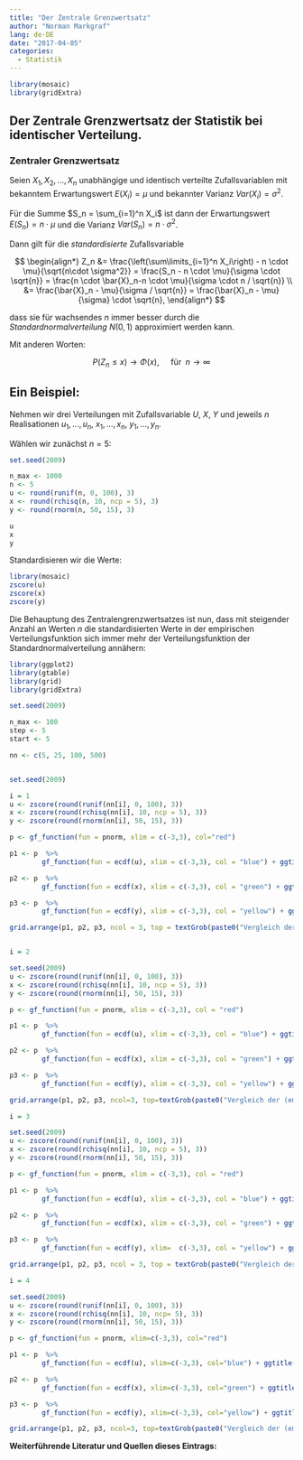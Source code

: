 ```yaml
---
title: "Der Zentrale Grenzwertsatz"
author: "Norman Markgraf"
lang: de-DE
date: "2017-04-05"
categories: 
  - Statistik
---
```


```r
library(mosaic)
library(gridExtra)
```

## Der **Zentrale Grenzwertsatz** der Statistik bei identischer Verteilung.

### Zentraler Grenzwertsatz

Seien $X_1, X_2, ..., X_n$ unabhängige und identisch verteilte Zufallsvariablen mit bekanntem Erwartungswert $E(X_i) = \mu$ und bekannter Varianz $Var(X_i)=\sigma^2$.

Für die Summe $S_n = \sum_{i=1}^n X_i$ ist dann der Erwartungswert $E(S_n)= n \cdot \mu$ und die Varianz $Var(S_n)= n \cdot \sigma^2$.

Dann gilt für die *standardisierte* Zufallsvariable

$$
\begin{align*}
Z_n &= \frac{\left(\sum\limits_{i=1}^n X_i\right) - n \cdot \mu}{\sqrt{n\cdot \sigma^2}}
    = \frac{S_n - n \cdot \mu}{\sigma \cdot \sqrt{n}} 
    = \frac{n \cdot \bar{X}_n-n \cdot \mu}{\sigma \cdot n / \sqrt{n}} \\
    &= \frac{\bar{X}_n - \mu}{\sigma / \sqrt{n}} 
    = \frac{\bar{X}_n - \mu}{\sigma} \cdot \sqrt{n},
\end{align*}
$$

dass sie für wachsendes $n$ immer besser durch die *Standardnormalverteilung* $N(0, 1)$ approximiert werden kann.

Mit anderen Worten:

$$
P(Z_n \leq x) \longrightarrow \Phi(x), \quad \text{ für }\; n \rightarrow \infty
$$

## Ein Beispiel:

Nehmen wir drei Verteilungen mit Zufallsvariable $U$, $X$, $Y$ und jeweils $n$ Realisationen $u_1,\dots, u_n$, $x_1,\dots, x_n$, $y_1,\dots, y_n$.

Wählen wir zunächst $n=5$:

```r
set.seed(2009)

n_max <- 1000
n <- 5
u <- round(runif(n, 0, 100), 3)
x <- round(rchisq(n, 10, ncp = 5), 3)
y <- round(rnorm(n, 50, 15), 3)
```

```r
u
x
y
```

Standardisieren wir die Werte:

```r
library(mosaic)
zscore(u)
zscore(x)
zscore(y)
```

Die Behauptung des Zentralengrenzwertsatzes ist nun, dass mit steigender Anzahl an Werten $n$ die standardisierten Werte in der empirischen Verteilungsfunktion sich immer mehr der Verteilungsfunktion der Standardnormalverteilung annähern:

```r
library(ggplot2)
library(gtable)
library(grid)
library(gridExtra)

set.seed(2009)

n_max <- 100
step <- 5
start <- 5

nn <- c(5, 25, 100, 500)


set.seed(2009)

i = 1
u <- zscore(round(runif(nn[i], 0, 100), 3))
x <- zscore(round(rchisq(nn[i], 10, ncp = 5), 3))
y <- zscore(round(rnorm(nn[i], 50, 15), 3))

p <- gf_function(fun = pnorm, xlim = c(-3,3), col="red") 

p1 <- p  %>% 
        gf_function(fun = ecdf(u), xlim = c(-3,3), col = "blue") + ggtitle("U")

p2 <- p  %>% 
        gf_function(fun = ecdf(x), xlim = c(-3,3), col = "green") + ggtitle("X")

p3 <- p  %>% 
        gf_function(fun = ecdf(y), xlim = c(-3,3), col = "yellow") + ggtitle("Y")

grid.arrange(p1, p2, p3, ncol = 3, top = textGrob(paste0("Vergleich der (empirischen) Verteilungsfunktionen n=", nn[i])))


i = 2

set.seed(2009)
u <- zscore(round(runif(nn[i], 0, 100), 3))
x <- zscore(round(rchisq(nn[i], 10, ncp = 5), 3))
y <- zscore(round(rnorm(nn[i], 50, 15), 3))

p <- gf_function(fun = pnorm, xlim = c(-3,3), col = "red") 

p1 <- p  %>% 
        gf_function(fun = ecdf(u), xlim = c(-3,3), col = "blue") + ggtitle("U")

p2 <- p  %>% 
        gf_function(fun = ecdf(x), xlim = c(-3,3), col = "green") + ggtitle("X")

p3 <- p  %>% 
        gf_function(fun = ecdf(y), xlim = c(-3,3), col = "yellow") + ggtitle("Y")

grid.arrange(p1, p2, p3, ncol=3, top=textGrob(paste0("Vergleich der (empirischen) Verteilungsfunktionen n=", nn[i])))

i = 3

set.seed(2009)
u <- zscore(round(runif(nn[i], 0, 100), 3))
x <- zscore(round(rchisq(nn[i], 10, ncp = 5), 3))
y <- zscore(round(rnorm(nn[i], 50, 15), 3))

p <- gf_function(fun = pnorm, xlim = c(-3,3), col = "red") 

p1 <- p  %>% 
        gf_function(fun = ecdf(u), xlim = c(-3,3), col = "blue") + ggtitle("U")

p2 <- p  %>% 
        gf_function(fun = ecdf(x), xlim = c(-3,3), col = "green") + ggtitle("X")

p3 <- p  %>% 
        gf_function(fun = ecdf(y), xlim=  c(-3,3), col = "yellow") + ggtitle("Y")

grid.arrange(p1, p2, p3, ncol = 3, top = textGrob(paste0("Vergleich der (empirischen) Verteilungsfunktionen n=", nn[i])))

i = 4

set.seed(2009)
u <- zscore(round(runif(nn[i], 0, 100), 3))
x <- zscore(round(rchisq(nn[i], 10, ncp= 5), 3))
y <- zscore(round(rnorm(nn[i], 50, 15), 3))

p <- gf_function(fun = pnorm, xlim=c(-3,3), col="red") 

p1 <- p  %>% 
        gf_function(fun = ecdf(u), xlim=c(-3,3), col="blue") + ggtitle("U")

p2 <- p  %>% 
        gf_function(fun = ecdf(x), xlim=c(-3,3), col="green") + ggtitle("X")

p3 <- p  %>% 
        gf_function(fun = ecdf(y), xlim=c(-3,3), col="yellow") + ggtitle("Y")

grid.arrange(p1, p2, p3, ncol=3, top=textGrob(paste0("Vergleich der (empirischen) Verteilungsfunktionen n=", nn[i])))

```

**Weiterführende Literatur und Quellen dieses Eintrags:**
